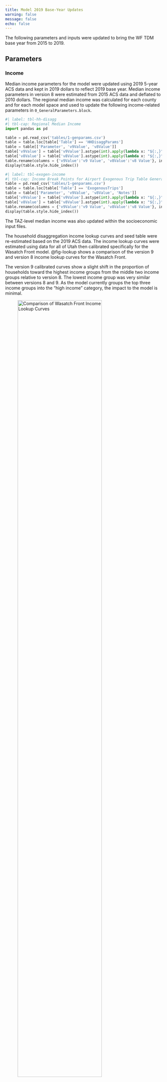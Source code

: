 ```yaml
---
title: Model 2019 Base-Year Updates
warning: false
message: false
echo: false
---
```


The following parameters and inputs were updated to bring the WF TDM base year from 2015 to 2019. 

## Parameters

### Income

Median income parameters for the model were updated using 2019 5-year ACS data and kept in 2019 dollars to reflect 2019 base year. Median income parameters in version 8 were estimated from 2015 ACS data and deflated to 2010 dollars. The regional median income was calculated for each county and for each model space and used to update the following income-related parameters in `0_GeneralParameters.block`. 


::: {.grid}
::: {.g-col-3}
:::
::: {.g-col-6}
```python
#| label: tbl-hh-disagg
#| tbl-cap: Regional Median Income
import pandas as pd

table = pd.read_csv('tables/1-genparams.csv')
table = table.loc[table['Table'] == 'HHDisaggParams']
table = table[['Parameter', 'v9Value', 'v8Value']]
table['v9Value'] = table['v9Value'].astype(int).apply(lambda x: "${:,}".format((x)))
table['v8Value'] = table['v8Value'].astype(int).apply(lambda x: "${:,}".format((x)))
table.rename(columns = {'v9Value':'v9 Value', 'v8Value':'v8 Value'}, inplace=True)
display(table.style.hide_index())
```
:::
:::

::: {.grid}
::: {.g-col-2}
:::
::: {.g-col-8}
```python
#| label: tbl-exogen-income
#| tbl-cap: Income Break Points for Airport Exogenous Trip Table Generation
table = pd.read_csv('tables/1-genparams.csv')
table = table.loc[table['Table'] == 'ExogenousTrips']
table = table[['Parameter', 'v9Value', 'v8Value', 'Notes']]
table['v9Value'] = table['v9Value'].astype(int).apply(lambda x: "${:,}".format((x)))
table['v8Value'] = table['v8Value'].astype(int).apply(lambda x: "${:,}".format((x)))
table.rename(columns = {'v9Value':'v9 Value', 'v8Value':'v8 Value'}, inplace=True)
display(table.style.hide_index())  
```
:::
:::

The TAZ-level median income was also updated within the socioeconomic input files.

The household disaggregation income lookup curves and seed table were re-estimated based on the 2019 ACS data. The income lookup curves were estimated using data for all of Utah then calibrated specifically for the Wasatch Front model. @fig-lookup shows a comparison of the version 9 and version 8 income lookup curves for the Wasatch Front.

The version 9 calibrated curves show a slight shift in the proportion of households toward the highest income groups from the middle two income groups relative to version 8. The lowest income group was very similar between versions 8 and 9. As the model currently groups the top three income groups into the “high income” category, the impact to the model is minimal.

![Comparison of Wasatch Front Income Lookup Curves](_pictures/lookup-curves.png){#fig-lookup width=80%}

### Value of Time

Value of time parameters were updated using 2019 5-year ACS data. The value of time calculation in version 9 used the same assumptions as version 8 (i.e. 39% of median income for work trips, 30% of median income for personal trips, etc.). The value of time parameters in version 9 are in 2019 dollars. Version 8 parameters were calibrated to 2015 ACS data and deflated to 2010 dollars. Values of time are in cents/minute.

::: {.grid}
::: {.g-col-1}
:::
::: {.g-col-10}
```python
#| label: tbl-vot1
#| tbl-cap: Value of Time Rates
#| tbl-colwidths: [24,8,24,8,36]
import pandas as pd
from tabulate import tabulate
from IPython.display import Markdown
import numpy as np

table = pd.read_csv('tables/1-genparams.csv')
table = table.loc[table['Table'] == 'VOT1']
table = table[['v9Parameter','v9Value', 'v8Parameter','v8Value','Notes']]
table = table.replace(np. nan,'',regex=True) 
table.rename(columns = {'v9Value':'v9 Value', 'v8Value':'v8 Value', 'v9Parameter':'v9 Parameter', 'v8Parameter':'v8 Parameter'}, inplace=True)
headers = ['v9 Parameter','v9 Value', 'v8 Parameter','v8 Value','Notes']
Markdown(tabulate(table, 
  headers=headers, 
  tablefmt="pipe", 
  colalign=("left",)*len(headers), 
  showindex=False)
)
```
:::
:::

To better understand the relative change in the value of time parameters, the parameters were normalized by the work-trip parameter and the percent difference in the ratios was compared. The percent differences show that the relative change between the variables in versions 8 and version 9 is very similar, indicating there isn’t a strong behavioral change due to the update of this parameter.

::: {.grid}
::: {.g-col-2}
:::
::: {.g-col-8}
```python
#| label: tbl-relative-vot-ratios
#| tbl-cap: Relative Value of Time Ratios
# Define the data
data = [
    ['work trips'    ,	'1.00',	'1.00',	'0.0%' ],
    ['non-work trips',  '0.77', '0.78', '-0.6%'],
    ['external'      ,	'0.91',	'0.89',	'2.3%' ],
    ['light truck'   ,	'1.68',	'1.67',	'0.9%' ],
    ['medium truck'  ,	'2.27',	'2.22',	'2.3%' ],
    ['heavy truck'   ,	'2.86',	'2.78',	'3.1%' ]
]

# Create a pandas DataFrame
df = pd.DataFrame(data, columns=['Category', 'v9 Value Relative to Work Trips', 'v8 Value Relative to Work Trips', '% Difference'])

# Convert the DataFrame to a markdown table
headers = ['Category', 'v9 Value Relative to Work Trips', 'v8 Value Relative to Work Trips', '% Difference']
Markdown(tabulate(df, headers=headers, tablefmt="pipe", colalign=("left",)*len(headers), showindex=False)) 
```
:::
:::

### Auto Operating Costs

Auto operating costs were updated to reflect 2019 fuel cost, average fuel economy, and cost of vehicle maintenance and are in 2019 dollars. Version 8 parameters were calibrated to 2015 data and deflated to 2010 dollars. Costs are in cents/mile.

::: {.grid}
::: {.g-col-3}
:::
::: {.g-col-6}
```python
#| label: tbl-auto-op
#| tbl-cap: Auto Operating Cost Parameters
import pandas as pd
table = pd.read_csv('tables/1-genparams.csv')
table = table.loc[table['Table'] == 'AutoOperatingCosts']
table = table[['Parameter','v9Value','v8Value','Notes']]
table.rename(columns = {'v9Value':'v9 Value', 'v8Value':'v8 Value'}, inplace=True)
display(table.style.hide_index())
```
:::
:::

The auto operating cost parameters in versions 8 and 9 were normalized by the auto-cost parameter. The percent differences between the version 8 and 9 ratios indicate that the relative cost to operate trucks compared to autos is slightly less in version 9 than in version 8.

::: {.grid}
::: {.g-col-3}
:::
::: {.g-col-6}
```python
#| label: tbl-auto-cost
#| tbl-cap: Relative Auto Operating Cost Ratios
# Define the data
data = [
    ["auto"        ,	"1.00",	"1.00",	"0.0%" ],
    ["light truck" ,	"1.26",	"1.34",	"-6.4%"],
    ["medium truck",	"2.56",	"2.61",	"-2.1%"],
    ["heavy truck" ,	"3.42",	"3.48",	"-1.6%"]
]

# Create a pandas DataFrame
df = pd.DataFrame(data, columns=['Category', 'v9 Value', 'v8 Value', '% Difference'])

# Convert the DataFrame to a markdown table
headers = ['Category', 'v9 Value', 'v8 Value', '% Difference']
Markdown(tabulate(df, headers=headers, tablefmt="pipe", colalign=("left",)*len(headers), showindex=False)) 
```
:::
:::

The relationship (ratio) between the auto operating costs and the value of time affects the distance term in the best-path functions in the distribution and assignment models. The higher the ratio, the more influence the distance term will exhibit on path choice and the more the model will be sensitive to shortest path vs. shortest time. A comparison of the ratios suggests that, while the overall pattern looks similar, distance will have slightly less influence on path choice for person trips in version 9 than in version 8, meaning person trips will be slightly more sensitive to congestion (i.e. travel time). This slight difference, however, should not be large enough to fundamentally change the behavior in the model. There is a more significant difference in the ratio for truck trips suggesting that truck trips (in particular light trucks) will be a little more sensitive to the influence of congestion in version 9 than in version 8.

::: {.grid}
::: {.g-col-3}
:::
::: {.g-col-6}
```python
#| label: tbl-auto-vot
#| tbl-cap: Auto Operating Cost / Value of Time Ratios
# Define the data
data = [
    ['work trips'    ,	'0.986',	'1.017',	'-3.0%'],
    ['non-work trips',	'1.276',	'1.307',	'-2.3%'],
    ['external'      ,	'1.085',	'1.144',	'-5.1%'],
    ['light truck'   , '0.738' ,    '0.820',   '-10.0%'],
    ['medium truck'  ,	'1.110',	'1.195',	'-7.1%'],
    ['heavy truck'   ,	'1.179',	'1.274',	'-7.4%']

]

# Create a pandas DataFrame
df = pd.DataFrame(data, columns=['Category', 'v9 Value', 'v8 Value', '% Difference'])

# Convert the DataFrame to a markdown table
headers = ['Category', 'v9 Value', 'v8 Value', '% Difference']
Markdown(tabulate(df, headers=headers, tablefmt="pipe", colalign=("left",)*len(headers), showindex=False)) 
```
:::
:::

### Managed Lane Costs 

Peak and off-peak toll cost parameters for tollways (FT=40) were updated to 48 cents/mile. This equates to approximately $5.00 for work trips (using an average work trip distances of 10.25) and $3.00 for non-work trips (using an average distance of 6.5 miles). 

Peak toll cost parameters for HOT lanes (FT=38) and reliability lanes were updated to 34 cents/mile. This equates to approximately $3.50 for work trips and $2.20 for non-work trips (using the same average distances for work and non-work trips). Off-peak toll cost parameters were set as half the peak cost. 

Version 9 tolls are in 2019 dollars. Toll costs for version 8 are in 2010 dollars.

::: {.grid}
::: {.g-col-3}
:::
::: {.g-col-6}
```python
#| label: tbl-managed-lane
#| tbl-cap: Managed Lane Cost Rates
import pandas as pd
table = pd.read_csv('tables/1-genparams.csv')
table = table.loc[table['Table'] == 'ManagedLaneCosts']
table = table[['Parameter','v9Value','v8Value','Notes']]
table.rename(columns = {'v9Value':'v9 Value', 'v8Value':'v8 Value'}, inplace=True)
display(table.style.hide_index())
```
:::
:::

Relative to HOT toll costs, tollway costs are approximately 40% lower in version 9 than version 8, suggesting tollways would have less sensitivity to cost in version 9 than version 8. However, there are no tollways planned in the 2023 RTP.

### Parking Costs

The permanent and temporary cost fields, **PRKCSTPERM** and **PRKCSTTEMP** located in the `1_Inputs\1_TAZ\TAZ.shp` shapefile, were updated to reflect current conditions. Costs for parking in the downtown areas of Salt Lake City, Ogden, and Provo and around the universities were based on 2022 parking rates obtained from the city of Salt Lake City, web searches, and field visits.

The temporary parking cost for the Salt Lake City International Airport was set to $1.25 based on a weighted average of short-term premium and economy rates. This represents a $0.25 (25%) increase from version 8. Permanent parking costs were kept at $0 as workers at the airport do not pay for parking.

The Lagoon temporary parking cost was set to $6 based on the 2022 advertised parking rate of $18 per day by an assumed average occupancy of 3 people per vehicle. This represents a $1 (20%) increase from version 8. Permanent parking costs were kept at $0 as workers at Lagoon do not pay for parking.

Version 9 parking costs are in 2019 dollars, whereas version 8 parking costs are in 2010 dollars.

### Transit Fares

Version 9 transit fares in the `PT_Parameter\GENERAL_Fare.FAR` file in the scenario line folder were updated to reflect the 2019 full advertised fares. This represented a two-fold change to the transit fares parameter. Previous models have fares coded as “average discounted fares” which included discounts for monthly passes, education passes, fare-pay, senior discounts, employer paid passes, and other discounts. In order to make updating transit fares in the model easier and more intuitive, the input fares were kept as full advertised fares and the calculation from advertised to discounted fares is now processed in the model stream.

Version 9 uses the same average discount assumptions as version 8. The transit fare discount was calculated in previous models to be 46% off the advertised fare yielding a discounted fare rate of 54% and the following parameter was added to the `0_GeneralParameters.block`:

 - FARE_DISCOUNT = 0.54

### Bus Speed Ratios

An effort was made to refresh the bus speed factors in version 9. General transit feed specification (GTFS) data for 2019 was used to re-evaluate the version 8 bus speed ratio classifications and to estimate new bus speed ratios. The number of bus speed ratios were expanded from 6 in version 8 to 50 in version 9. The new ratios include more area type classifications as well as a classification for peak and off-peak. The bus speed ratios for versions 8 and 9 can be seen in @fig-bus-speed-ratios.

Bus speed ratio parameters were removed from the `0_GeneralParameters.block` file in version 9 and are now read in via an input file (`1_Inputs\0_GlobalData\4_ModeChoice\bus_speed_ratios.csv`). A source spreadsheet (`_source - bus_speed_ratios.xlsx`) is also included in the input folder. Modifications to the transit skim script were made to incorporate the new bus speeds input file.

```python
# Convert bus speeds input into long format
import pandas as pd

# add name data to expand model CSV
dfAreaTypes = pd.DataFrame([
  ['Rur','Rural'     ],
  ['Trn','Transition'],
  ['Sub','Suburban'  ],
  ['Urb','Urban'     ],
  ['CBD','CBD-Like'  ]
], columns=('AreaType','AreaTypeName'))

dfTimePeriods = pd.DataFrame([
  ['Pk','Peak'    ],
  ['Ok','Off-Peak'],
  ['DY','Daily'   ]
], columns=('TimePeriod','TimePeriodName'))

dfFunctionalClasses = pd.DataFrame([
  [1, 'Col', 'Collectors & Locals'],
  [2, 'Min', 'Minor Arterials'    ],
  [3, 'Maj', 'Major Arterials'    ],
  [4, 'Exp', 'Expressways'        ],
  [5, 'Fwy', 'Freeways & Ramps'   ]
], columns=('FC','FunctionalClass','FunctionalClassName'))

# read in bus speed ratios
dfBusSpeedRatios = pd.read_csv(r"\\modelace\ModelAce-E\1 - TDM\2 - Sandbox\v9_Development\WF TDM v9.0 - 2023-04-28\1_Inputs\0_GlobalData\4_ModeChoice\bus_speed_ratios.csv").rename(columns={';FC':'FC'})

# create a list of column names to use as variable names
varCols = dfBusSpeedRatios.columns.to_list()

# remove the ID columns from variable columns list
varCols.remove('Functional Class')

# melt table to get long format using FC and FC Name as ids
dfBusSpeedRatios_long = pd.melt(dfBusSpeedRatios, id_vars=['FC'], value_vars=varCols, var_name='TimePeriod_AreaType', value_name='BusSpeedRatio')

# get Time Period and Area Type from TimePeriod_AreaType field
dfBusSpeedRatios_long['TimePeriod'] = dfBusSpeedRatios_long['TimePeriod_AreaType'].str.split('_').str[0]
dfBusSpeedRatios_long['AreaType'  ] = dfBusSpeedRatios_long['TimePeriod_AreaType'].str.split('_').str[1]

dfBusSpeedRatios_long = dfBusSpeedRatios_long.merge(dfFunctionalClasses,on='FC'        )
dfBusSpeedRatios_long = dfBusSpeedRatios_long.merge(dfTimePeriods      ,on='TimePeriod')
dfBusSpeedRatios_long = dfBusSpeedRatios_long.merge(dfAreaTypes        ,on='AreaType'  )

# limit columns and export csv
dfBusSpeedRatios_long = dfBusSpeedRatios_long[['FunctionalClass','FunctionalClassName','TimePeriod','TimePeriodName','AreaType','AreaTypeName','BusSpeedRatio']]

## create objects for observable js
#ojs_define(busdata = dfBusSpeedRatios_long, typed=True)
#ojs_define(fcnames = dfBusSpeedRatios_long[['FunctionalClassName']].drop_duplicates())
#ojs_define(tpnames = dfBusSpeedRatios_long[['TimePeriodName'     ]].drop_duplicates())
#ojs_define(atnames = dfBusSpeedRatios_long[['AreaTypeName'       ]].drop_duplicates())

dfBusSpeedRatios_long.to_csv(r'data\bus_speed_ratios_long.csv', index=False)

# export function class list csv
dfBusSpeedRatios_long[['FunctionalClass','FunctionalClassName']].drop_duplicates().to_csv('data\\functionalclass.csv', index=False)
dfBusSpeedRatios_long[['TimePeriod'     ,'TimePeriodName'     ]].drop_duplicates().to_csv('data\\timeperiod.csv'     , index=False)
dfBusSpeedRatios_long[['AreaType'       ,'AreaTypeName'       ]].drop_duplicates().to_csv('data\\areatype.csv'       , index=False)

dfBusSpeedRatios_Previous = pd.DataFrame([
   ['Collectors'                        , 0.60],
   ['Minor Arterials\n(Urb/CBD)'        , 0.65],
   ['Minor Arterials\n(Sub/Rur)'        , 0.65],
   ['Principal Arterials\n& Expressways', 0.55],
   ['Freeway Ramps'                     , 0.75],
   ['Freeways'                          , 0.95]
], columns=('FunctionalClass','BusSpeedRatio'))

dfBusSpeedRatios_Previous.to_csv(r'data\bus_speed_ratios_previous.csv', index=False)
```

::: {.panel-tabset}

#### Bus Speed Ratios Plot

```ojs


// read in CSVs
faDataBusSpeeds     = FileAttachment("data\\bus_speed_ratios_long.csv").csv({ typed: true });
faFunctionalClasses = FileAttachment("data\\functionalclass.csv"      ).csv({ typed: true });
faTimePeriods       = FileAttachment("data\\timeperiod.csv"           ).csv({ typed: true });
faAreaTypes         = FileAttachment("data\\areatype.csv"             ).csv({ typed: true });

viewof facetSelect  = Inputs.select(new Map([['Time Period', 'TimePeriodName'], ['Area Type', 'AreaTypeName'], ['Functional Class', 'FunctionalClassName']]), {value: 'TimePeriodName'     , label: "Columns:"});
viewof domainSelect = Inputs.select(new Map([['Time Period', 'TimePeriodName'], ['Area Type', 'AreaTypeName'], ['Functional Class', 'FunctionalClassName']]), {value: 'AreaTypeName'       , label: "X-Axis:"});
viewof strokeSelect = Inputs.select(new Map([['Time Period', 'TimePeriodName'], ['Area Type', 'AreaTypeName'], ['Functional Class', 'FunctionalClassName']]), {value: 'FunctionalClassName', label: "Series:"});

// FILTER DATA
//viewof functionalclasses_checked = Inputs.checkbox(faFunctionalClasses.map(function(d) {return d.FunctionalClassName}),
//                                                   {value: faFunctionalClasses.map(function(d) {return d.FunctionalClassName}),
//                                                    label: "Function Class"});
//viewof timeperiods_checked       = Inputs.checkbox(faTimePeriods      .map(function(d) {return d.TimePeriodName     }),
//                                                   {value: faTimePeriods      .map(function(d) {return d.TimePeriodName     }),
//                                                    label: "Time Period"   });
//filteredBusData = faDataBusSpeeds.filter(function(busspeed) {
//  return functionalclasses_checked.includes(busspeed.FunctionalClassName) &&
//         timeperiods_checked      .includes(busspeed.TimePeriodName     )// &&
//         //areatypes        .includes(busspeed.AreaTypeName  );
//});

domainFromSelect = {
  switch(domainSelect) {
    case 'TimePeriodName'     : return faTimePeriods      .map(function(d) {return d.TimePeriodName     }); break;
    case 'AreaTypeName'       : return faAreaTypes        .map(function(d) {return d.AreaTypeName       }); break;
    case 'FunctionalClassName': return faFunctionalClasses.map(function(d) {return d.FunctionalClassName}); break;
    default: return;
  }
}

//xPlotDomainSelect = {
//  switch(domainSelect) {
//    case 'TimePeriodName'     : return "TimePeriod"     ; break;
//    case 'AreaTypeName'       : return "AreaType"       ; break;
//    case 'FunctionalClassName': return "FunctionalClass"; break;
//    default: return;
//  }
//}

fLabel = {
  switch(facetSelect) {
    case 'TimePeriodName'     : return "Time Period"     ; break;
    case 'AreaTypeName'       : return "Area Type"       ; break;
    case 'FunctionalClassName': return "Functional Class"; break;
    default: return;
  }
}

xLabel = {
  switch(domainSelect) {
    case 'TimePeriodName'     : return "Time Period"     ; break;
    case 'AreaTypeName'       : return "Area Type"       ; break;
    case 'FunctionalClassName': return "Functional Class"; break;
    default: return;
  }
}

domainFacetSelect = {
  switch(facetSelect) {
    case 'TimePeriodName':
      return faTimePeriods.map(function(d) {
          return d.TimePeriodName
        });
      break;
    case 'AreaTypeName':
      return faAreaTypes.map(function(d) {
          return d.AreaTypeName
        });
      break;
    case 'FunctionalClassName':
      return faFunctionalClasses.map(function(d) {
          return d.FunctionalClassName
        });
      break;
    default:
      return; 
  }
}
```


```ojs
//|label: fig-bus-speed-ratios
//|fig-cap: Bus Speed Ratios
//|echo: false
Plot.plot({
  grid: true,
  aspectRatio: 0.25,
  facet: { data: faDataBusSpeeds, x: facetSelect, label: fLabel, marginTop: 40},
  x: {
    label: xLabel,
    domain: domainFromSelect,
    tickSize: 4,
    tickPadding: 2,
    marginTop: 40,
    tickRotate: 90,
  },
  y: {
    label: "Bus Speed Ratio",
    domain: [0, 1],
    fontSize: 8
  },
  color: { type: "categorical", legend: true, legendStyle: { fontSize: 16 } },
  style: {
    fontSize: 12
  },
  marginTop: 60,
  marginBottom: 120,
  marks: [
    Plot.frame(),
    Plot.line(faDataBusSpeeds, { x: domainSelect, y: "BusSpeedRatio", stroke: strokeSelect, strokeWidth: 2 }),
    Plot.dot(faDataBusSpeeds, { x: domainSelect, y: "BusSpeedRatio", stroke: strokeSelect, r: 4, fill: strokeSelect })
  ]
})

```

#### Bus Speed Ratios Data

```ojs
Inputs.table(faDataBusSpeeds, {
  style: {
    fontSize: 12,
  },
  columns: [
    "FunctionalClassName",
    "TimePeriodName",
    "AreaTypeName",
    "BusSpeedRatio"
  ],
  header: {
    FunctionalClassName: "Functional Class",
    TimePeriodName: "Time Period",
    AreaTypeName: "Area Type",
    BusSpeedRatio: "Bus Speed Ratio"
  }
})

```

#### Previous Bus Speed Ratios

```ojs

// read in CSVs
faDataBusSpeeds_previous = FileAttachment("data\\bus_speed_ratios_previous.csv").csv({ typed: true });
```

```ojs
//|label: fig-bus-speed-ratios-previous
//|fig-cap: Previous Bus Speed Ratios
//|echo: false

Plot.plot({
  grid: true,
  aspectRatio: 0.5,
  style: {
    fontSize: 12,
  },
  margin: 40,
  marginBottom: 150,
  x: {
    label: "",
    //tickFormat: () => "",
    tickRotate: 90,
    domain: faDataBusSpeeds_previous.map(function(d) {return d.FunctionalClass}),
    tickSize: 0
  },
  y: {label: "Bus Speed Ratio" , domain: [0, 1]},
  color: { type: "categorical", legend: false },
  marks: [
    Plot.frame(),
    Plot.barY(faDataBusSpeeds_previous, {x: "FunctionalClass", y: "BusSpeedRatio", stroke: "FunctionalClass", fill: "FunctionalClass"})
  ]  
})

```

:::

### Initial Wait Time

The initial wait time curves found in `1_Inputs\4_Transit\Lin_2019\PT_Parameter\GENERAL_System.PTS` were updated in version 9 to make the mode choice model more sensitive to frequency changes. Version 8 initial wait time curves were based on the premise that transit patrons are familiar with the transit schedule and plan their trip to initially board with the minimum amount of delay. To reflect this behavior, a 7.5-minute cap for bus and a 5-minute cap for rail was set on the initial wait time parameter. This cap, however, caused the model to not see much of the benefit/disbenefit a transit user would experience when headways are changed, in particular for longer when moving away/to longer headways.

The version 9 initial wait time parameter was set based on research given to UTA of industry standard-practice initial wait time curves. A range of initial wait time curve values were presented in the research. Version 9 was calibrated to a more conservative curve in that range. The version 9 initial wait time curve can be seen in @fig-initial-wait-time.

The new initial wait time curve in version 9 had the effect of increasing transit ridership relative to version 8 in scenarios where an investment in more frequent transit was projected. Early testing showed this increase to be on the order of magnitude of 8-12% based on a comparison of 2019 RTP and draft 2023 RTP transportation investments. However, the actual change in ridership would vary depending on the initial starting point and the magnitude of change in transit frequency. 

![Initial Wait Time Curve](_pictures/initial-wait-time.png){#fig-initial-wait-time width=60%}

### Auto Occupancy

Auto occupancy variables were expanded to include additional trips purposes. New auto occupancy rates were calculated based on 2012 Household Travel Survey records for just the Wasatch Front model space. Auto-occupancy rates for external trips are the average of internal-external and external-internal trips. The new version 9 auto occupancy rates can be found in @tbl-auto-occ1 and @tbl-auto-occ1.


::: {.grid}
::: {.g-col-1}
:::
::: {.g-col-10}
```python
#| label: tbl-auto-occ1
#| tbl-cap: Vehicle Occupancy Rates
#| tbl-colwidths: [20,8,35,8,29]
import pandas as pd
table = pd.read_csv('tables/1-genparams.csv')
table = table.loc[table['Table'] == 'AutoOccupancy1']
table = table[['v9Parameter','v9Value', 'v8Parameter','v8Value','Notes']]
table['v9Value'] = table['v9Value'].astype('float').apply(lambda x: "{:,.2f}".format((x)))
table['v8Value'] = table['v8Value'].astype('float').apply(lambda x: "{:,.2f}".format((x)))
table = table.replace(np.nan,'',regex=True)
table = table.replace('nan','',regex=True) 
table.rename(columns = {'v9Value':'v9 Value', 'v8Value':'v8 Value', 'v9Parameter':'v9 Parameter', 'v8Parameter':'v8 Parameter'}, inplace=True)
headers = ['v9 Parameter','v9 Value', 'v8 Parameter','v8 Value','Notes']
Markdown(tabulate(table, 
  headers=headers, 
  tablefmt="pipe", 
  colalign=("left",)*len(headers), 
  showindex=False)
)
```
:::
:::

::: {.grid}
::: {.g-col-1}
:::
::: {.g-col-10}
```python
#| label: tbl-auto-occ2
#| tbl-cap: Vehicle Occupancy 3+ Rates
#| tbl-colwidths: [24,8,24,8,36]
import pandas as pd
table = pd.read_csv('tables/1-genparams.csv')
table = table.loc[table['Table'] == 'AutoOccupancy2']
table = table[['v9Parameter','v9Value', 'v8Parameter','v8Value','Notes']]
table['v9Value'] = table['v9Value'].astype('float').apply(lambda x: "{:,.2f}".format((x)))
table['v8Value'] = table['v8Value'].astype('float').apply(lambda x: "{:,.2f}".format((x)))
table = table.replace(np.nan,'',regex=True)
table = table.replace('nan','',regex=True) 
table.rename(columns = {'v9Value':'v9 Value', 'v8Value':'v8 Value', 'v9Parameter':'v9 Parameter', 'v8Parameter':'v8 Parameter'}, inplace=True)
headers = ['v9 Parameter','v9 Value', 'v8 Parameter','v8 Value','Notes']
Markdown(tabulate(table, 
  headers=headers, 
  tablefmt="pipe", 
  colalign=("left",)*len(headers), 
  showindex=False)
)
```
:::
:::

## Other Input Files

### K-12 School Enrollment

The kindergarten through 12th grade (K-12) school enrollment fields, **Enrol_Elem**, **Enrol_Midl**, and **Enrol_High** located in the socioeconomic input files, were updated using the 2019 statewide school enrollment database. This was done at the state-wide level and then applied to the Wasatch Front region. Additionally, a point shapefile of the state-wide dataset is included with the TDM, as shown in @fig-school-locations.

```ojs
//|echo: false
// setup mapping and layers
L = require('leaflet@1.2.0')
html`<link href='${resolve('leaflet@1.2.0/dist/leaflet.css')}' rel='stylesheet' />`

geojsonK12Enroll = FileAttachment("data/k12enroll.geojson").json()
```


```ojs
//|label: fig-school-locations
//|fig-cap: K-12 School Locations
//|echo: false

mapK12Enroll = {

  let container = DOM.element('div', { style: `width:${width}px;height:${width/1.6}px` });
  yield container;
  
  let map = L.map(container).setView([40.7608, -111.8910], 8.25);

  let greyLayer = L.tileLayer('https://{s}.basemaps.cartocdn.com/light_all/{z}/{x}/{y}{r}.png', {
    attribution: '&copy; <a href="https://www.openstreetmap.org/copyright">OpenStreetMap</a> contributors'
  }).addTo(map);

  var cHigh = "#FF0000"
  var cMidl = "#00FF00"
  var cElem = "#0000FF"

  var geojsonMarkerOptions_High = {
      radius: 4,
      fillColor: cHigh,
      color: cHigh,
      weight: 2,
      opacity: 1,
      fillOpacity: 1.0,
  };

  var geojsonMarkerOptions_Midl = {
      radius: 4,
      fillColor: cMidl,
      color: cMidl,
      weight: 2,
      opacity: 1,
      fillOpacity: 1.0,
  };
  var geojsonMarkerOptions_Elem = {
      radius: 4,
      fillColor: cElem,
      color: cElem,
      weight: 2,
      opacity: 1,
      fillOpacity: 1.0,
  };
            
  // function to use different icons based on number of stations
  function markerByEnrollment(feature) {
    if (feature.properties.Enrol_High >= 100) {
      return geojsonMarkerOptions_High
    } else if (feature.properties.Enrol_Midl >= 100){
      return geojsonMarkerOptions_Midl;
    } else{
      return geojsonMarkerOptions_Elem;
    }
  };

  function getColor(c) {
    if (c=='High School') {
      return cHigh;
    } else if (c=='Middle School') {
      return cMidl;
    } else if (c=='Elementary School') {
      return cElem;
    }
  };
          
  // create the GeoJSON layer and call the styling function with each marker
  var layerSchools = L.geoJSON(geojsonK12Enroll,  {
    pointToLayer: function (feature, latlng) {
      var mypopup = L.popup().setContent("<b>" + feature.properties.SchoolName + " Enrollment</b>" +
                    "<br><b>High School: </b>" + feature.properties.Enrol_High +
                    "<br><b>Middle School: </b>" + feature.properties.Enrol_Midl +
                    "<br><b>Elementary School: </b>" + feature.properties.Enrol_Elem);
      var mymarker = L.circleMarker(latlng, markerByEnrollment(feature));
      mymarker.bindPopup(mypopup);
      return mymarker;
    }
  }).addTo(map);

  var legend = L.control({position: 'bottomleft'});
    legend.onAdd = function (map) {
      var div = L.DomUtil.create('div', 'info legend');
      var labelsBill = []; // legend title
      var lcategories = ['High School','Middle School','Elementary School'];

      for (var i = 0; i < lcategories.length; i++) {
        div.innerHTML += 
          labelsBill.push(
            '<i class="bi bi-circle-fill" style="color:' + getColor(lcategories[i]) + '"></i> ' +
          (lcategories[i] ? lcategories[i] : '+'));
      }
      div.innerHTML = labelsBill.join('<br>');

      // Add CSS style for the background color
      div.style.backgroundColor = 'lightgray';
      div.style.padding = '10px';
      
      return div;
    };
    legend.addTo(map);

  //let lyrK12Enroll = L.geoJson(geojsonK12Enroll, { size: 5, color: '#FFFFFF'}).addTo(map);
  
}
```

### College Enrollment

**Base Distribution**

The college student base-year distribution located in `1_Inputs\0_GlobalData\0_TripTables\BaseDistribution.csv` was updated to reflect current conditions. Dormitory populations were assigned to TAZs based on group quarter data from the Census. The remaining enrollment was distributed using StreetLight origin-destination and USHE enrollment data.

**Enrollment Forecast**

The future-year college enrollment control totals located in `1_Inputs\0_GlobalData\0_TripTables\TripTableControlTotal.csv` were updated to reflect current USHE and other college enrollment data. Colleges that were “removed” in version 9 had the college enrollment control total set to zero. A comparison of the version 9 and version 8 (specifically, version 8.3.2) college enrollment control totals can be seen in @fig-college-enrollment.

```python
import pandas as pd
df_college_base = pd.read_csv('data/college-enrollment-forecast.csv')
df_college_long = pd.melt(df_college_base, id_vars=['Version','Year'], var_name='College', value_name = 'Enrollment')

```
```python
ojs_define(dfcollege = df_college_long)
```

```ojs
collegeT = transpose(dfcollege)

optionsColleges = 
[
  ['LDS Business College', 'LDSBC'],
  ['Westminster', 'Westmin'],
  ['UofU Main Campus', 'UofU_Main'],
  ['UofU Medical', 'UofU_Med'],
  ['WSU Main Campus', 'WSU_Ogden'],
  ['WSU Davis', 'WSU_Davis'],
  ['WSU West Campus', 'WSU_West'],
  ['SLCC Main Campus', 'SLCC_TL'],
  ['SLCC South City', 'SLCC_SC'],
  ['SLCC Jordan', 'SLCC_JD'],
  ['SLCC Meadowbrook', 'SLCC_Mead'],
  ['SLCC Miller', 'SLCC_ML'],
  ['SLCC Library', 'SLCC_LB'],
  ['SLCC Hiland', 'SLCC_HL'],
  ['SLCC Airport', 'SLCC_Airp'],
  ['SLCC Westpoint', 'SLCC_West'],
  ['SLCC Herriman', 'SLCC_HM'],
  ['BYU', 'BYU'],
  ['UVU Main Campus', 'UVU_main'],
  ['UVU Geneva', 'UVU_Geneva'],
  ['UVU Lehi', 'UVU_ThankP'],
  ['UVU Vineyard', 'UVU_VINE'],
  ['UVU Payson', 'UVU_PAYSON']]

viewof selectCollege = Inputs.select(new Map(optionsColleges), {value: 'LDSBC', label: 'College: '});

// FILTER DATA
college_v98= collegeT.filter(function(collegeData) {
  return selectCollege   == collegeData.College
});

college_v9= collegeT.filter(function(collegeData) {
  return selectCollege   == collegeData.College &&
  'v9' == collegeData.Version; 
});

college_v8= collegeT.filter(function(collegeData) {
  return selectCollege   == collegeData.College &&
  'v832' == collegeData.Version; 
});

maxY1 = Math.max(...college_v98.map(item => item.Enrollment));
```

```ojs
html`<html lang="en">
<head>
    <meta charset="UTF-8">
    <meta name="viewport" content="width=device-width, initial-scale=1.0">
    <title>Version Display</title>
    <style>
        .green-text {
            color: green;
            font-size: 12px;
            font-weight: bold;
            padding-left: 60px;
        }

        .blue-text {
            color: #376092;
            font-size: 12px;
            font-weight: bold;
            padding-left: 20px;
        }
    </style>
</head>
<body>
    <span class="green-text"> —— Version 8</span>
    <span class="blue-text"> —— Version 9</span>
</body>
</html>`
```

```ojs
//|label: fig-college-enrollment
//|fig-cap: College Enrollment Forecasts
//|echo: False
Plot.plot({
  grid: true,
  aspectRatio: 0.5,
  x: { label: 'Year', tickFormat: d => d },
  y: { label: 'Enrollment', tickFormat: f => f, domain: [0, maxY1] },
  marginRight: 60,
  marginLeft: 60,
  style: {
    fontSize: 15
  },
  marginTop: 10,
  marginBottom: 60,
  marks: [
    Plot.line(
      college_v9, { x: 'Year', y: 'Enrollment', stroke: "#376092", strokeWidth: 4, color: { legend: 'Version' } }),
    Plot.line(
      college_v8, { x: 'Year', y: 'Enrollment', stroke: "#77933c", strokeWidth: 4, color: { legend: 'Version' } }),
    Plot.frame({ strokeOpacity: 0.2 }),
  ]
});
```

**College Enrollment Factors**

The college enrollment factors located in `1_Inputs\0_GlobalData\0_TripTables\College_Factors.csv` were updated in association with the college enrollment control totals. 

 - % Removed – For colleges that were removed, the factor was reset to zero.
 - Full-Time Equivalent (FTE) – the FTE rate was reduced for all colleges. This will have the effect of increasing the number of college students in the HBC college trip table. For colleges that were removed, the factor was reset to one.
 - Home-Based-College (HBC) Trip Rate – For colleges that were removed, the factor was reset to zero.

A comparison of the version 9 and version 8 (specifically, version 8.3.2) college enrollment control totals can be seen in @tbl-college-enrollment-fcts.

::: {.grid}
::: {.g-col-1}
:::
::: {.g-col-10}
```python
#| label: tbl-college-enrollment-fcts
#| tbl-cap: College Enrollment Factors
# Define the data
data = [
    ['WFRC Colleges', 'Ensign'	        ,  0.101,	0.101,	1.179,	1.179,	0.930,	0.930, ''         ],
    [''             , 'Westminster'	    ,  0.012,	0.012,	1.098,	1.098,	0.930,	0.930, ''         ],
    [''             , 'UofU Main'	      ,  0.026,	0.026,	1.025,	1.210,	0.930,	0.930, ''         ],
    [''             , 'UofU Med'	      ,  0	  , 0.026,	1	 ,  1.210,	0	 ,  0.930, '(removed)'],
    [''             , 'WSU Main'	      ,  0.215,	0.215,	1.038,	1.588,	0.830,	0.830, ''         ],
    [''             , 'WSU Davis'	      ,  0.309,	0.309,	1.038,	1.588,	0.677,	0.677, ''         ],
    [''             , 'WSU West'	      ,  0	  , 0.309,	1	 ,  1.588,	0	 ,  0.677, '(removed)'],
    [''             , 'SLCC Main'	      ,  0.341,	0.341,	1.208,	2.005,	0.622,	0.622, ''         ],
    [''             , 'SLCC South City' ,  0.341,	0.341,	1.208,	2.005,	0.642,	0.642, ''         ],
    [''             , 'SLCC Jordan'	    ,  0.341,	0.341,	1.208,	2.005,	0.569,	0.569, ''         ],
    [''             , 'SLCC Meadowbrook',  0	  , 0.341,	1	 ,  2.005,	0	 ,  0.569, '(removed)'],
    [''             , 'SLCC Miller'	    ,  0.341,	0.341,	1.208,	2.005,	0.616,	0.616, ''         ],
    [''             , 'SLCC Library'    ,  0	  ,  0.341,	1	 ,  2.005,	0	 ,  0.616, '(removed)'],
    [''             , 'SLCC Highland'   ,  0	  ,  0.341,	1	 ,  2.005,	0	 ,  0.616, '(removed)'],
    [''             , 'SLCC Airport'    ,  0	  ,  0.341,	1	 ,  2.005,	0	 ,  0.616, '(removed)'],
    [''             , 'SLCC Westpointe' ,  0	  ,  0.341,	1	 ,  2.005,	0	 ,  0.616, '(removed)'],
    [''             , 'SLCC Herriman'   ,  0	  ,  0.341,	1	 ,  2.005,	0	 ,  0.616, '(removed)'],
    ['MAG Colleges' , 'BYU'             ,  0.026,	0.026,	1.025,	1.210,	0.930,	0.930, ''         ],
    [''             , 'UVU Main'	      ,  0.270,	0.270,	1.097,	1.400,	0.945,	0.945, ''         ],
    [''             , 'UVU Geneva'	    ,  0	  , 0.270,	1	 ,  1.400,	0	 ,  0.945, '(removed)'],
    [''             , 'UVU Lehi'	      ,  0.270,	0.270,	1.097,	1.400,	0.945,	0.945, ''         ],
    [''             ,' UVU Vineyard'    ,  0.270,	0.270,	1.097,	1.400,	0.945,	0.945, ''         ],
    [''             , 'UVU Payson'	    ,  0.270,	0.270,	1.097,	1.400,	0.945,	0.945, ''         ]
]

# Create a pandas DataFrame
df = pd.DataFrame(data, columns=['Areas', 'Campus', ' % Removed v9 Value', '% Removed v8 Value', 'FTE Rate v9 Value', 'FTE Rate v8 Value', 'HBC Trip Rate v9 Value', 'HBC Trip Rate v8 Value', 'Notes'])

# Convert the DataFrame to a markdown table
headers = ['Areas', 'Campus', ' % Removed <br> v9 Value', '% Removed <br> v8 Value', 'FTE Rate <br> v9 Value', 'FTE Rate <br> v8 Value', 'HBC Trip Rate <br> v9 Value', 'HBC Trip Rate <br> v8 Value', 'Notes']
Markdown(tabulate(df, headers=headers, tablefmt="pipe", colalign=("left",)*len(headers), showindex=False)) 
```
:::
:::

## Calibration

### Trip Generation Rates

Trip generation rates were updated in version 9 as part of the model’s base year calibration. Person-trip production rates (e.g. HBW, HBShp, HBOth, etc.) were increased in the model script by approximately 5% over version 8 rates resulting in a regional increase of both productions and attractions of 5% (see @fig-pa-person). County-level adjustments were left the same as the previous model. When combined with the changes in the 2019 socioeconomic data, the total person-trip productions and attractions in individual counites was slightly different with the most notable differences in Weber, Salt Lake, and Utah counties. The county production/attraction balance stayed fairly consistent.

![Person-Trip Productions & Attractions by County](_pictures/person-trip-pa-county.png){#fig-pa-person width=56%}

Short haul tuck calculations were revamped and simplified mirroring changes made to truck trip calculations in USTM. The moving people, goods, and services by light, medium, and heavy truck detailed calculations were collapsed to just light, medium, and heavy categories. (Note, the trip generation script still includes code for the more detailed calculations, however most of this code is not being used.) The new short haul truck trip variables and coefficients were combined based on the original code structure. The short haul truck trip rates were then adjusted by county. Significant changes were made to the county light, medium, and heavy truck adjustment factors resulting in a 34% increase in overall short haul truck productions and attractions. Light trucks accounted for the majority of this change with a regional increase of 50%. Medium trucks saw a regional increase of 29%. Heavy trucks decreased by 1%. In addition to the changes in regional truck trip ends and vehicle classification makeup, significant changes occurred in the county-level distribution of the trip ends with Salt Lake County truck trip ends held constant yielding more than twice the regional change in the other counties (see @fig-pa-truck). 

![Short Haul Truck Productions & Attractions by County](_pictures/short-haul-pa-county.png){#fig-pa-truck width=56%}

The changes to the short haul trip end calculations constitute a new behavioral model.

### Distribution Friction Factors

The observed time, distance, and generalized cost trip length frequencies and average trip lengths, which serve as the targets for friction factor calibration and validation, were updated in version 9 to reflect the 2019 base year network and refreshed data processing. The updated average trip length frequencies are found in @fig-ave-trip-length.

![Observed Average Trip Length](_pictures/ave-trip-length.png){#fig-ave-trip-length width=56%}

Trip distribution friction factors were updated in version 9 as part of the model’s base year calibration. Six new external-truck friction factors were added: IX_LT, IX_MD, IX_HV, XI_LT, XI_MD, and XI_HV. Note however that IX_LT and XI_LT friction factors were set equal to IX and XI, respectively. StreetLight truck origin-destination data was used to help calibrate the internal truck and external friction factors. A comparison of the version 9 and version 8 friction factors is found in @figxx.


```python
import pandas as pd
df_ff_base = pd.read_csv('data/ff-v9-v832.csv')
df_ff_long = pd.melt(df_ff_base, id_vars=['Version','Bin'], var_name='Purpose', value_name = 'Distribution')
```
```python
ojs_define(dff = df_ff_long)
```

```ojs
ffT = transpose(dff)

optionsFF = 
[
  ['HBW', 'HBW'],	
  ['HBShp', 'HBShp'],
  ['HBOth', 'HBOth'],
  ['HBSch_Pr', 'HBSch_Pr'],
  ['HBSch_Sc', 'HBSch_Sc'],
  ['NHBW', 'NHBW'],
  ['NHBNW', 'NHBNW'],
  ['LT', 'LT'],
  ['MD', 'MD'],
  ['HV', 'HV'],
  ['IX', 'IX'],
  ['IX_LT', 'IX_LT'],
  ['IX_MD', 'IX_MD'],
  ['IX_HV', 'IX_HV'],
  ['XI',	'XI'],
  ['XI_LT', 'XI_LT'],
  ['XI_MD', 'XI_MD'],
  ['XI_HV', 'XI_HV']
]
 
viewof selectFF = Inputs.select(new Map(optionsFF), {value: 'HBW', label: 'Purpose: '});

// FILTER DATA
ff_v98= ffT.filter(function(ffData) {
  return selectFF == ffData.Purpose;
});

ff_v9= ffT.filter(function(ffData) {
  return selectFF == ffData.Purpose &&
  'v9' == ffData.Version; 
});

ff_v8= ffT.filter(function(ffData) {
  return selectFF   == ffData.Purpose &&
  'v832' == ffData.Version; 
});
```

```ojs
domainVals = [
    {Purpose: 'HBW',      X1MAX: 30, X2MIN: 20, X2MAX: 80 , X3MIN: 80 , X3MAX: 260, Y2MAX: .060, Y3MAX: .002  },
    {Purpose: 'HBShp',    X1MAX: 16, X2MIN: 15, X2MAX: 50 , X3MIN: 40 , X3MAX: 150, Y2MAX: .020, Y3MAX: .0003 },
    {Purpose: 'HBOth',    X1MAX: 16, X2MIN: 15, X2MAX: 50 , X3MIN: 40 , X3MAX: 150, Y2MAX: .020, Y3MAX: .0003 },
    {Purpose: 'HBSch_Pr', X1MAX: 10, X2MIN: 10, X2MAX: 40 , X3MIN: 40 , X3MAX: 100, Y2MAX: .003, Y3MAX: .00003},
    {Purpose: 'HBSch_Sc', X1MAX: 10, X2MIN: 10, X2MAX: 40 , X3MIN: 40 , X3MAX: 100, Y2MAX: .003, Y3MAX: .00003},
    {Purpose: 'NHBW',     X1MAX: 20, X2MIN: 20, X2MAX: 100, X3MIN: 100, X3MAX: 230, Y2MAX: .040, Y3MAX: .001  },
    {Purpose: 'NHBNW',    X1MAX: 20, X2MIN: 20, X2MAX: 100, X3MIN: 100, X3MAX: 230, Y2MAX: .040, Y3MAX: .001  },
    {Purpose: 'LT',       X1MAX: 10, X2MIN: 10, X2MAX: 60 , X3MIN: 60 , X3MAX: 120, Y2MAX: .040, Y3MAX: .001  },
    {Purpose: 'MD',       X1MAX: 10, X2MIN: 10, X2MAX: 60 , X3MIN: 60 , X3MAX: 120, Y2MAX: .040, Y3MAX: .001  },
    {Purpose: 'HV',       X1MAX: 10, X2MIN: 10, X2MAX: 60 , X3MIN: 60 , X3MAX: 120, Y2MAX: .040, Y3MAX: .001  },
    {Purpose: 'IX',       X1MAX: 80, X2MIN: 80, X2MAX: 200, X3MIN: 200, X3MAX: 300, Y2MAX: .060, Y3MAX: .03   },
    {Purpose: 'IX_LT',    X1MAX: 80, X2MIN: 80, X2MAX: 200, X3MIN: 200, X3MAX: 300, Y2MAX: .060, Y3MAX: .03   },
    {Purpose: 'IX_MD',    X1MAX: 80, X2MIN: 80, X2MAX: 200, X3MIN: 200, X3MAX: 300, Y2MAX: .060, Y3MAX: .03   },
    {Purpose: 'IX_HV',    X1MAX: 80, X2MIN: 80, X2MAX: 200, X3MIN: 200, X3MAX: 300, Y2MAX: .060, Y3MAX: .03   },
    {Purpose: 'XI',       X1MAX: 25, X2MIN: 20, X2MAX: 120, X3MIN: 80 , X3MAX: 280, Y2MAX: .080, Y3MAX: .008  },
    {Purpose: 'XI_LT',    X1MAX: 25, X2MIN: 20, X2MAX: 120, X3MIN: 80 , X3MAX: 280, Y2MAX: .080, Y3MAX: .008  },
    {Purpose: 'XI_MD',    X1MAX: 25, X2MIN: 20, X2MAX: 120, X3MIN: 80 , X3MAX: 280, Y2MAX: .080, Y3MAX: .008  },
    {Purpose: 'XI_HV',    X1MAX: 25, X2MIN: 20, X2MAX: 120, X3MIN: 80 , X3MAX: 280, Y2MAX: .080, Y3MAX: .008  }
]

domainFilter= domainVals.filter(function(data) {
  return selectFF == data.Purpose; 
});

x1max = domainFilter[0].X1MAX;
x2min = domainFilter[0].X2MIN;
x2max = domainFilter[0].X2MAX;
x3min = domainFilter[0].X3MIN;
x3max = domainFilter[0].X3MAX;
y2max = domainFilter[0].Y2MAX;
y3max = domainFilter[0].Y3MAX;

//{return(x1max)}
```

```ojs
html`<html lang="en">
<head>
    <meta charset="UTF-8">
    <meta name="viewport" content="width=device-width, initial-scale=1.0">
    <title>Version Display</title>
    <style>
        .green-text {
            color: green;
            font-size: 12px;
            font-weight: bold;
            padding-left: 60px;
        }

        .blue-text {
            color: #376092;
            font-size: 12px;
            font-weight: bold;
            padding-left: -20px;
        }
    </style>
</head>
<body>
    <span class="green-text"> —— Version 8</span>
    <span class="blue-text"> —— Version 9</span>
</body>
</html>`
```

```ojs
//|label: fig-ff-diff
//|fig-cap: Friction Factors
//|fig-subcap:
//|   - "Beginning of Curve"
//|   - "Middle of Curve"
//|   - "End of Curve"
//|layout-ncol: 3
//|echo: False
Plot.plot({
  grid: true,
  aspectRatio: 0.5,
  x: { label: 'Bin', tickFormat: d => d , domain:[0,x1max]},
  y: { label: 'Distribution', tickFormat: f => f, domain: [0, 1] },
  marginRight: 60,
  marginLeft: 60,
  color: { type: "categorical", legend: true, legendStyle: { fontSize: 23 } },
  style: {
    fontSize: 23
  },
  marginTop: 10,
  marginBottom: 60,
  height: 700,
  marks: [
    Plot.line(
      ff_v9, { x: 'Bin', y: 'Distribution', stroke: "#376092", strokeWidth: 4, color: { legend: 'Version' } }),
    Plot.line(
      ff_v8, { x: 'Bin', y: 'Distribution', stroke: "#77933c", strokeWidth: 4, color: { legend: 'Version' } }),
    Plot.frame({ strokeOpacity: 0.2 }),
      [
      Plot.text([`\n   ——   Current Projection \n\n   —  — Previous Projection`], {frameAnchor: "top-right", fontSize: 24})
  ]]
});

Plot.plot({
  grid: true,
  aspectRatio: 0.5,
  x: { label: 'Bin', tickFormat: d => d , domain:[x2min,x2max]},
  y: { label: 'Distribution', tickFormat: f => f, domain: [0, y2max] },
  marginRight: 60,
  marginLeft: 60,
  color: { type: "categorical", legend: true, legendStyle: { fontSize: 23 } },
  style: {
    fontSize: 23
  },
  marginTop: 10,
  marginBottom: 60,
  height: 700,
  marks: [
    Plot.line(
      ff_v9, { x: 'Bin', y: 'Distribution', stroke: "#376092", strokeWidth: 4, color: { legend: 'Version' } }),
    Plot.line(
      ff_v8, { x: 'Bin', y: 'Distribution', stroke: "#77933c", strokeWidth: 4, color: { legend: 'Version' } }),
    Plot.frame({ strokeOpacity: 0.2 }),
  ]
});

Plot.plot({
  grid: true,
  aspectRatio: 0.5,
  x: { label: 'Bin', tickFormat: d => d , domain:[x3min,x3max]},
  y: { label: 'Distribution', tickFormat: f => f, domain: [0, y3max] },
  marginRight: 60,
  marginLeft: 60,
  color: { type: "categorical", legend: true, legendStyle: { fontSize: 23 } },
  style: {
    fontSize: 23
  },
  marginTop: 10,
  marginBottom: 60,
  height: 700,
  marks: [
    Plot.line(
      ff_v9, { x: 'Bin', y: 'Distribution', stroke: "#376092", strokeWidth: 4, color: { legend: 'Version' } }),
    Plot.line(
      ff_v8, { x: 'Bin', y: 'Distribution', stroke: "#77933c", strokeWidth: 4, color: { legend: 'Version' } }),
    Plot.frame({ strokeOpacity: 0.2 }),
  ]
});
```


### K-Factors

K-factor variables were expanded by trip purpose to allow for more flexibility in calibrating the distribution model. However, no K-factors were needed for calibration. All K-factors were reset to 1.


::: {.grid}
::: {.g-col-2}
:::
::: {.g-col-8}
```python
#| label: tbl-kfactors
#| tbl-cap: Reset K-Factors
#| tbl-colwidths: [37,23,11,18,11]
table = pd.read_csv('tables/1-genparams.csv')
table = table.loc[table['Table'] == 'KFactors']
table = table[['SubHeader','v9Parameter','v9Value', 'v8Parameter','v8Value']]
table = table.rename(columns={'SubHeader':'Area'})
table['v9Value'] = table['v9Value'].astype('float').apply(lambda x: "{:,.2f}".format((x)))
table['v8Value'] = table['v8Value'].astype('float').apply(lambda x: "{:,.2f}".format((x)))
table = table.replace(np.nan,'',regex=True)
table = table.replace('nan','',regex=True) 
table.rename(columns = {'v9Value':'v9 Value', 'v8Value':'v8 Value', 'v9Parameter':'v9 Parameter', 'v8Parameter':'v8 Parameter'}, inplace=True)
headers = ['Area', 'v9 Parameter','v9 Value', 'v8 Parameter','v8 Value']
Markdown(tabulate(table, 
  headers=headers, 
  tablefmt="pipe", 
  colalign=("left",)*len(headers), 
  showindex=False)
)
```
:::
:::

### Mode Choice Constants

Mode choice constants were updated in version 9 as part of the model’s base year calibration.

In addition, the parameter used to set the Core Bus constant was renamed and lowered to 0.33. The effect of this change makes mode 5 in the model a little less attractive in version 9 than it was in version 8.


::: {.grid}
::: {.g-col-2}
:::
::: {.g-col-8}
```python
#| label: tbl-vot2
#| tbl-cap: Core Bus Constant Multiplier
#| tbl-colwidths: [30,8,30,8,20]
import pandas as pd
table = pd.read_csv('tables/1-genparams.csv')
table = table.loc[table['Table'] == 'VOT2']
table = table[['v9Parameter','v9Value', 'v8Parameter','v8Value','Notes']]
table.rename(columns = {'v9Value':'v9 Value', 'v8Value':'v8 Value', 'v9Parameter':'v9 Parameter', 'v8Parameter':'v8 Parameter'}, inplace=True)
headers = ['v9 Parameter','v9 Value', 'v8 Parameter','v8 Value','Notes']
Markdown(tabulate(table, 
  headers=headers, 
  tablefmt="pipe", 
  colalign=("left",)*len(headers), 
  showindex=False)
)
```
:::
:::

Adjustment factors were added to the mode choice logit model to adjust CRT ridership in Davis and Utah counties. The parameters are applied in the utility calculation and represent a penalty/incentive in equivalent minutes.
